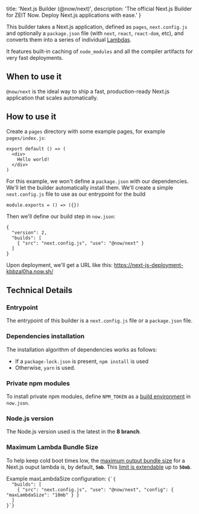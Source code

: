 
  title: 'Next.js Builder (@now/next)',
  description: 'The official Next.js Builder for ZEIT Now. Deploy Next.js applications with ease.'
}

This builder takes a Next.js application, defined as `pages`, `next.config.js` and optionally a `package.json` file (with `next`, `react`, `react-dom`, etc), and converts them into a series of individual [Lambdas](/docs/v2/deployments/concepts/lambdas).

It features built-in caching of `node_modules` and all the compiler artifacts for very fast  deployments.

## When to use it

`@now/next` is the ideal way to ship a fast, production-ready Next.js application that scales automatically.

## How to use it

Create a `pages` directory with some example pages, for example `pages/index.js`:

```
export default () => (
  <div>
    Hello world!
  </div>
)
```

For this example, we won't define a `package.json` with our dependencies. We'll let the builder automatically install them. We'll create a simple `next.config.js` file to use as our entrypoint for the build

```
module.exports = () => ({})
```

Then we'll define our build step in `now.json`:

```
{
  "version": 2,
  "builds": [
    { "src": "next.config.js", "use": "@now/next" }
  ]
}
```

Upon deployment, we'll get a URL like this: https://next-js-deployment-kbbzal0ha.now.sh/

## Technical Details

### Entrypoint
The entrypoint of this builder is a `next.config.js` file or a `package.json` file.

### Dependencies installation
The installation algorithm of dependencies works as follows:

- If a `package-lock.json` is present, `npm install` is used
- Otherwise, `yarn` is used.

### Private npm modules
To install private npm modules, define `NPM_TOKEN` as a [build environment](/docs/v2/deployments/configuration#build.env) in `now.json`.

### Node.js version
The Node.js version used is the latest in the **8 branch**.

### Maximum Lambda Bundle Size
To help keep cold boot times low, the [maximum output bundle size](/docs/v2/deployments/concepts/lambdas#maximum-bundle-size) for a Next.js ouput lambda is, by default, **`5mb`**.
This [limit is extendable](/docs/v2/deployments/builders/overview#configuring-output-lambda-size) up to **`50mb`**.

<Example>
<span>Example <InlineCode>maxLambdaSize</InlineCode> configuration:</span>
<Code>{`{
  "builds": [
    { "src": "next.config.js", "use": "@now/next", "config": { "maxLambdaSize": "10mb" } }
  ]
}`}</Code>
</Example>

